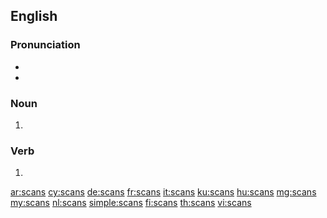 ==English==

===Pronunciation===
* {{rhymes|ɑːns|lang=en}}
* {{rhymes|ænz|lang=en}}

===Noun===
{{head|en|noun plural form}}

# {{plural of|scan|lang=en}}

===Verb===
{{head|en|verb form}}

# {{en-third-person singular of|scan}}

[[ar:scans]]
[[cy:scans]]
[[de:scans]]
[[fr:scans]]
[[it:scans]]
[[ku:scans]]
[[hu:scans]]
[[mg:scans]]
[[my:scans]]
[[nl:scans]]
[[simple:scans]]
[[fi:scans]]
[[th:scans]]
[[vi:scans]]